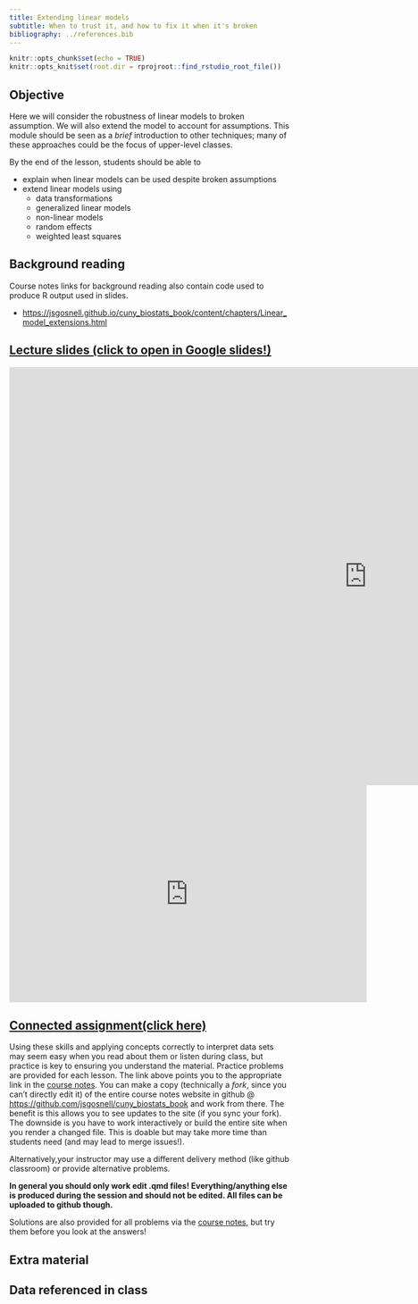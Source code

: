 ```yaml
---
title: Extending linear models
subtitle: When to trust it, and how to fix it when it's broken
bibliography: ../references.bib
---
```


<!-- COMMENT NOT SHOW IN ANY OUTPUT: Code chunk below sets overall defaults for .qmd file; these inlcude showing output by default and looking for files relative to .Rpoj file, not .qmd file, which makes putting filesin different folders easier  -->

```r
knitr::opts_chunk$set(echo = TRUE)
knitr::opts_knit$set(root.dir = rprojroot::find_rstudio_root_file())
```

## Objective

Here we will consider the robustness of linear models to broken
assumption. We will also extend the model to account for assumptions.
This module should be seen as a *brief* introduction to other
techniques; many of these approaches could be the focus of upper-level
classes.

By the end of the lesson, students should be able to

-   explain when linear models can be used despite broken assumptions
-   extend linear models using
    -   data transformations
    -   generalized linear models
    -   non-linear models
    -   random effects
    -   weighted least squares

## Background reading

Course notes links for background reading also contain code used to
produce R output used in slides.

-   [https://jsgosnell.github.io/cuny_biostats_book/content/chapters/Linear_model_extensions.html](https://jsgosnell.github.io/cuny_biostats_book/content/chapters/Linear_model_extensions.html){target="_blank"}

## [Lecture slides (click to open in Google slides!)](https://docs.google.com/presentation/d/1rngl7n5qE83Ks-PVAUlmVJ921qBiRTq64RhyZMMeBl4/edit?usp=sharing){target="_blank"}


```{=html}
<iframe src="https://docs.google.com/presentation/d/e/2PACX-1vTywtUOIRUnFv82UjliYr-k_bPydfvYNnEk-8QQ25NNlLJ-S8jo2R6_ENhMopQSII-QSShaoklhwx15/embed?start=false&loop=false&delayms=3000" frameborder="0" width="1280" height="749" allowfullscreen="true" mozallowfullscreen="true" webkitallowfullscreen="true"></iframe>

<iframe src="https://docs.google.com/presentation/d/e/2PACX-1vQIG7cEilBdwoahsEatRKXTkNCMtx9rVpr-RGa39ulqkyBcf101PqR4W51tE2zcKpFeHA9tCY_TtzOP/embed?start=false&loop=false&delayms=60000" frameborder="0" width="640" height="389" allowfullscreen="true" mozallowfullscreen="true" webkitallowfullscreen="true"></iframe>
```
## [Connected assignment(click here)](https://jsgosnell.github.io/cuny_biostats_book/content/practice_problems/9_Combining_numerical_and_categorical_predictors.html){target="_blank"}

Using these skills and applying concepts correctly to interpret data
sets may seem easy when you read about them or listen during class, but
practice is key to ensuring you understand the material. Practice
problems are provided for each lesson. The link above points you to the
appropriate link in the [course
notes](https://jsgosnell.github.io/cuny_biostats_book/){target="_blank"}.
You can make a copy (technically a *fork*, since you can't directly edit
it) of the entire course notes website in github \@
[https://github.com/jsgosnell/cuny_biostats_book](https://github.com/jsgosnell/cuny_biostats_book){target="_blank"}
and work from there. The benefit is this allows you to see updates to
the site (if you sync your fork). The downside is you have to work
interactively or build the entire site when you render a changed file.
This is doable but may take more time than students need (and may lead
to merge issues!).

Alternatively,your instructor may use a different delivery method (like
github classroom) or provide alternative problems.

**In general you should only work edit .qmd files! Everything/anything
else is produced during the session and should not be edited. All files
can be uploaded to github though.**

Solutions are also provided for all problems via the [course
notes](https://jsgosnell.github.io/cuny_biostats_book/){target="_blank"},
but try them before you look at the answers!

## Extra material

## Data referenced in class
